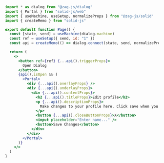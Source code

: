 ```jsx
import * as dialog from "@zag-js/dialog"
import { Portal } from "solid-js/web"
import { useMachine, useSetup, normalizeProps } from "@zag-js/solid"
import { createMemo } from "solid-js"

export default function Page() {
  const [state, send] = useMachine(dialog.machine)
  const ref = useSetup({ send, id: "1" })
  const api = createMemo(() => dialog.connect(state, send, normalizeProps))

  return (
    <>
      <button ref={ref} {...api().triggerProps}>
        Open Dialog
      </button>
      {api().isOpen && (
        <Portal>
          <div {...api().overlayProps} />
          <div {...api().underlayProps}>
            <div {...api().contentProps}>
              <h2 {...api().titleProps}>Edit profile</h2>
              <p {...api().descriptionProps}>
                Make changes to your profile here. Click save when you are done.
              </p>
              <button {...api().closeButtonProps}>X</button>
              <input placeholder="Enter name..." />
              <button>Save Changes</button>
            </div>
          </div>
        </Portal>
      )}
    </>
  )
}
```
